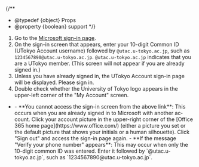 
{/**
  * @typedef {object} Props
  * @property {boolean} support
  */}

1. Go to the [Microsoft sign-in page](https://myaccount.microsoft.com/).
2. On the sign-in screen that appears, enter your 10-digit Common ID (UTokyo Account username) followed by `@utac.u-tokyo.ac.jp`, such as `1234567890@utac.u-tokyo.ac.jp`. `@utac.u-tokyo.ac.jp` indicates that you are a UTokyo member. (This screen will not appear if you are already signed in.)
3. Unless you have already signed in, the UTokyo Account sign-in page will be displayed. Please sign in.
4. Double check whether the University of Tokyo logo appears in the upper-left corner of the "My Account" screen.

- <Help lang="en" support={props.support}>
    - **You cannot access the sign-in screen from the above link**: This occurs when you are already signed in to Microsoft with another account. Click your account picture in the upper-right corner of the [Office 365 home page](https://www.office.com/) (either a picture you set or the default picture that shows your initials or a human silhouette). Click "Sign out" and access the sign-in page again.
    - **If the message "Verify your phone number" appears**: This may occur when only the 10-digit common ID was entered. Enter it followed by `@utac.u-tokyo.ac.jp`, such as `1234567890@utac.u-tokyo.ac.jp`.
  </Help>
